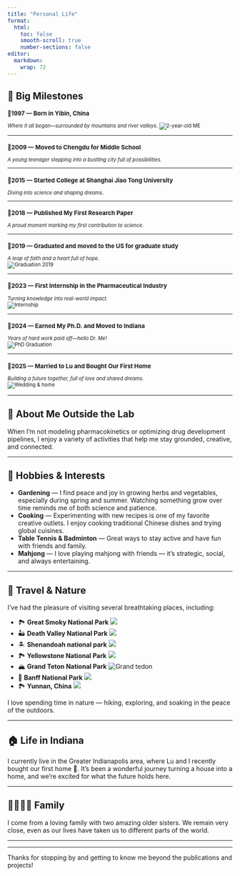 ```yaml
---
title: "Personal Life"
format:
  html:
    toc: false
    smooth-scroll: true
    number-sections: false
editor: 
  markdown: 
    wrap: 72
---
```


## 🎉 Big Milestones

::: {.timeline style="font-size: 0.8em;"}
### 📍1997 — Born in Yibin, China

*Where it all began—surrounded by mountains and river valleys.*
![2-year-old ME](media/personal/child.jpg)

------------------------------------------------------------------------

### 📍2009 — Moved to Chengdu for Middle School

*A young teenager stepping into a bustling city full of possibilities.*

------------------------------------------------------------------------

### 📍2015 — Started College at Shanghai Jiao Tong University

*Diving into science and shaping dreams.*

------------------------------------------------------------------------

### 📍2018 — Published My First Research Paper

*A proud moment marking my first contribution to science.*

------------------------------------------------------------------------

### 📍2019 — Graduated and moved to the US for graduate study

*A leap of faith and a heart full of hope.*\
![Graduation 2019](media/personal/2019_graduation.jpg)

------------------------------------------------------------------------

### 📍2023 — First Internship in the Pharmaceutical Industry

*Turning knowledge into real-world impact.*\
![Internship](media/personal/internship.jpg)

------------------------------------------------------------------------

### 📍2024 — Earned My Ph.D. and Moved to Indiana

*Years of hard work paid off—hello Dr. Me!*\
![PhD Graduation](media/personal/2024_graduation.jpg)

------------------------------------------------------------------------

### 📍2025 — Married to Lu and Bought Our First Home

*Building a future together, full of love and shared dreams.*\
![Wedding & home](media/personal/married.JPG)
:::

------------------------------------------------------------------------

## 👋 About Me Outside the Lab

When I’m not modeling pharmacokinetics or optimizing drug development
pipelines, I enjoy a variety of activities that help me stay grounded,
creative, and connected.

------------------------------------------------------------------------

## 🌱 Hobbies & Interests

-   **Gardening** — I find peace and joy in growing herbs and
    vegetables, especially during spring and summer. Watching something
    grow over time reminds me of both science and patience.
-   **Cooking** — Experimenting with new recipes is one of my favorite
    creative outlets. I enjoy cooking traditional Chinese dishes and
    trying global cuisines.
-   **Table Tennis & Badminton** — Great ways to stay active and have
    fun with friends and family.
-   **Mahjong** — I love playing mahjong with friends — it’s strategic,
    social, and always entertaining.

------------------------------------------------------------------------

## 🌄 Travel & Nature

I’ve had the pleasure of visiting several breathtaking places,
including:

-   🏞 **Great Smoky National Park** ![](media/personal/greatsmoky.jpg)
-   🏜️ **Death Valley National Park** ![](media/personal/deathvally.jpg)
-   🏝 **Shenandoah national park** ![](media/personal/shenadoh.jpg)
-   🏞️ **Yellowstone National Park** ![](media/personal/Yellowstone.jpg)
-   🏔️ **Grand Teton National Park** ![Grand
    tedon](media/personal/Grand_tedon.jpg)
-   🍁 **Banff National Park** ![](media/personal/Banff.jpg)
-   🏞 **Yunnan, China** ![](media/personal/yunnan.jpg)

I love spending time in nature — hiking, exploring, and soaking in the
peace of the outdoors.

------------------------------------------------------------------------

## 🏠 Life in Indiana

I currently live in the Greater Indianapolis area, where Lu and I
recently bought our first home 🏡. It’s been a wonderful journey turning
a house into a home, and we’re excited for what the future holds here.

------------------------------------------------------------------------

## 👨‍👩‍👧‍👧 Family

I come from a loving family with two amazing older sisters. We remain
very close, even as our lives have taken us to different parts of the
world.

------------------------------------------------------------------------

------------------------------------------------------------------------

Thanks for stopping by and getting to know me beyond the publications
and projects!
